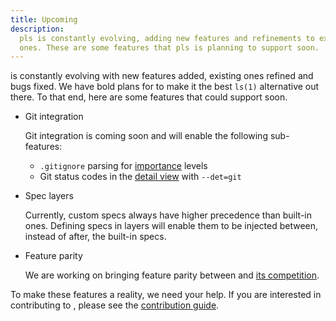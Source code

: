```yaml
---
title: Upcoming
description:
  pls is constantly evolving, adding new features and refinements to existing
  ones. These are some features that pls is planning to support soon.
---
```


<Pls /> is constantly evolving with new features added, existing ones refined
and bugs fixed. We have bold plans for <Pls /> to make it the best `ls(1)`
alternative out there. To that end, here are some features that <Pls /> could
support soon.

- Git integration

  Git integration is coming soon and will enable the following sub-features:

  - `.gitignore` parsing for [importance](/pls/features/importance/) levels
  - Git status codes in the [detail view](/pls/features/detail_view/) with
    `--det=git`

- Spec layers

  Currently, custom specs always have higher precedence than built-in ones.
  Defining specs in layers will enable them to be injected between, instead of
  after, the built-in specs.

- Feature parity

  We are working on bringing feature parity between <Pls /> and
  [its competition](/pls/about/comparison/).

To make these features a reality, we need your help. If you are interested in
contributing to <Pls />, please see the
[contribution guide](/pls/guides/contribute/).
